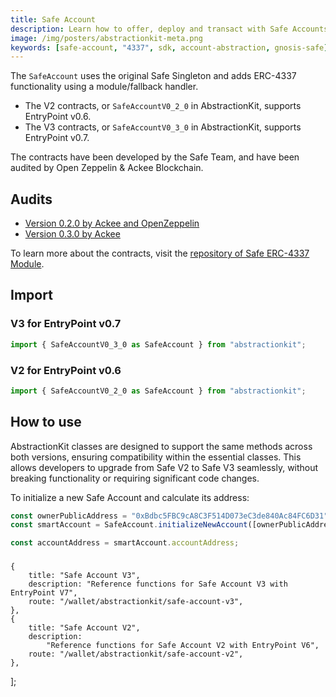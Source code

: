 ```yaml
---
title: Safe Account
description: Learn how to offer, deploy and transact with Safe Accounts using ERC-4337
image: /img/posters/abstractionkit-meta.png
keywords: [safe-account, "4337", sdk, account-abstraction, gnosis-safe]
---
```


The `SafeAccount` uses the original Safe Singleton and adds ERC-4337 functionality using a module/fallback handler. 

- The V2 contracts, or `SafeAccountV0_2_0` in AbstractionKit, supports EntryPoint v0.6.
- The V3 contracts, or `SafeAccountV0_3_0` in AbstractionKit, supports EntryPoint v0.7.

The contracts have been developed by the Safe Team, and have been audited by Open Zeppelin & Ackee Blockchain. 

## Audits 

- [Version 0.2.0 by Ackee and OpenZeppelin](https://github.com/safe-global/safe-modules/blob/main/modules/4337/docs/v0.2.0/audit.md)
- [Version 0.3.0 by Ackee](https://github.com/safe-global/safe-modules/blob/main/modules/4337/docs/v0.3.0/audit.md)

To learn more about the contracts, visit the [repository of Safe ERC-4337 Module](https://github.com/safe-global/safe-modules/tree/main/modules/4337).

## Import

### V3 for EntryPoint v0.7

```ts
import { SafeAccountV0_3_0 as SafeAccount } from "abstractionkit"; 
```

### V2 for EntryPoint v0.6

```ts
import { SafeAccountV0_2_0 as SafeAccount } from "abstractionkit"; 
```

## How to use

AbstractionKit classes are designed to support the same methods across both versions, ensuring compatibility within the essential classes. This allows developers to upgrade from Safe V2 to Safe V3 seamlessly, without breaking functionality or requiring significant code changes. 

To initialize a new Safe Account and calculate its address:

```ts
const ownerPublicAddress = "0xBdbc5FBC9cA8C3F514D073eC3de840Ac84FC6D31"; // Safe owner pub address
const smartAccount = SafeAccount.initializeNewAccount([ownerPublicAddress]);

const accountAddress = smartAccount.accountAddress;
```

###

    {
        title: "Safe Account V3",
        description: "Reference functions for Safe Account V3 with EntryPoint V7",
        route: "/wallet/abstractionkit/safe-account-v3",
    },
    {
        title: "Safe Account V2",
        description:
            "Reference functions for Safe Account V2 with EntryPoint V6",
        route: "/wallet/abstractionkit/safe-account-v2",
    },
];

<CardList items={GETTING_STARTED_ITEMS} />

